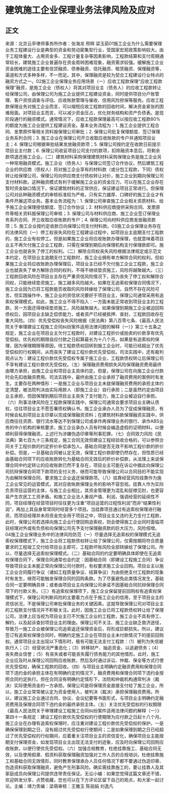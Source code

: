 # 建筑施工企业保理业务法律风险及应对
## 正文
来源：北京云亭律师事务所作者：张海龙 邢辉 梁玉茹01施工企业为什么需要保理业务工程建设行业是典型的资金和劳动密集型行业，受国家宏观政策影响较大。由于工程体量大、占用资金多、工程计量复杂等因素影响，工程款结算和支付周期通常较长，建筑施工企业普遍存在资金周转困难现象，融资需求较强。缓解施工企业资金困难的途径主要有信贷融资、债券融资、信托融资、租赁融资、保理融资等，渠道和方式多种多样，不一而足。其中，保理融资是较为契合工程建设行业特点的融资方式之一。02施工企业保理业务应用场景（一）应收工程款保理“应收工程款保理”融资，是施工企业（债权人）将其对项目业主（债务人）的应收工程款转让给保理公司，由保理公司为施工企业提供工程建设资金，同时提供项目分户账管理、客户资信调查与评估、应收账款管理与催收、信用风险担保等服务。应收工程款保理业务对施工企业而言，可以缩短应收工程款的回收时间，解决资金紧张的困难局面。对项目业主而言，可以减少资金压占，优化财务结构和资产负债表。是现阶段通行的融资模式。通常情况下，应收工程款保理最高可以按应收工程款80%的额度为施工企业提供工程建设资金。基本业务流程为：1. 施工企业提供工程合同、发票原件等相关资料报保理公司审批；2. 保理公司批复保理额度、签订保理业务系列合同；3. 施工企业在保理公司开立收取应收账款的专户并通知项目业主；4. 保理公司根据审批结果发放融资款项；5. 保理公司按约定在收款日前提示项目业主付款；6. 保理公司收妥项目公司支付的款项，扣除融资本息后，将剩余款项退还施工企业。（二）建筑材料采购保理建筑材料采购保理业务是施工企业另一种常用融资模式。施工企业（债务人）与保理公司签订合作协议，然后建筑工程企业的供应商（债权人）将对施工企业享有的材料款（或分包工程款，下同）债权转让给保理公司，保理公司向供应商支付债权转让对价，施工企业到期向保理公司支付材料款。这种融资模式有利于缓解施工企业的资金压力，可以在施工企业存在暂时资金缺口情况下，保证建筑材料的正常供应，保证建设项目正常进行。但保理公司对此种融资模式的审核标准较为严格，只有实力雄厚、口碑好的施工企业才有条件开展这项业务。基本业务流程为：1. 保理公司审查施工企业相关资质材料、给予施工企业保理授信额度、签订合作协议；2. 材料供应商提供采购合同、发票原件等相关资料报保理公司审核；3. 保理公司与材料供应商、施工企业签订保理业务系列合同、开立收取应收账款的专户；4. 保理公司向材料供应商发放融资款项；5. 施工企业按约定收款日向保理公司支付材料款。03施工企业保理业务存在的法律风险（一）停工权丧失风险在工程建设过程中，如项目业主逾期支付工程款的，施工企业有权停工。但是如果施工企业将应收账款办理保理，也就意味着项目业主不再欠付施工企业工程款，只需在保理到期后向保理机构支付保理款即可。施工企业也就丧失了停工的权利。（二）解除合同权丧失风险根据法律规定或示范文本约定，在项目业主逾期支付工程款时，施工企业拥有单方解除合同的权利。但如果施工企业将应收账款办理保理后，项目业主已经不欠付施工企业工程款，施工企业也就丧失了单方解除合同的权利，不得不继续垫资施工，风险将越聚越大。（三）工程款回收风险在项目业主存在严重资信风险情况下，因为丧失了停工权和解除合同权，只能继续垫资施工，施工越多风险越大。如果在无追索权保理合同情况下，施工企业因为已将工程款能否收取的风险转嫁给了保理公司，自然不存在风险可言。但实践操作中，施工企业的资信状况要好于项目业主，保理公司通常采用有追索权保理模式。如此，施工企业不得不陷入：一方面未能正常收到项目业主的工程款，另一方面还得继续垫资施工，风险越聚越大。如果保理到期施工企业被迫回购债权后，因项目业主缺乏偿债能力，或者资产已经被抵押、查封，工程款回收存在重大风险。（四）优先受偿权丧失风险根据《民法典》第八百零七条、《最高人民法院关于审理建设工程施工合同纠纷案件适用法律问题的解释（一）》第三十五条之规定，施工企业在项目业主欠付工程款时，对建设工程折价或拍卖的价款享有优先受偿权。优先权的期限自应付款之日起算最长为十八个月。如果是有追索权的保理，因为保理期限等原因，待工程款债权回转到施工企业时，可能已经超出了优先受偿权的行权期间，从而丧失了建设工程价款优先受偿权。司法实践中，还有裁判观点认为：建设工程价款优先受偿权专属于施工企业，工程款债权转让后保理公司不享有建设工程价款优先受偿权。（五）保理融资费用损失风险保理融资费用最终由哪方承担，由施工企业和项目业主具体约定。但是，保理公司在向施工企业付款时会先扣收融资费用。司法实践中，最终由施工企业承担了融资费用的案例时有发生。主要存在两种情形：一是施工企业与项目业主未就保理融资费用的承担主体约定清楚，被法院判决由实际用款人（即施工企业）自行承担；二是虽然约定由项目业主承担，但因保理到期后项目业主丧失了支付能力，施工企业被迫自行承担。（六）刑事法律风险在工程款保理实践中，保理公司通常会要求项目业主确认债权，往往项目业主不愿签署债权确认书。施工企业承办人员为了促成保理融资，有时候会私刻项目业主印章以完成保理融资资料；在建筑材料款保理融资实践中，供应商往往资质、银行流水等达不到保理公司或承作再保理业务的银行、承作ABS业务的中介机构的审核要求，施工企业承办人员有时候会编造虚假的证明材料，以便顺利获得保理融资。上述行为涉嫌伪造印章等刑事犯罪。（七）合同效力风险《民法典》第七百九十三条规定，施工合同无效但建设工程经验收合格的，可以参照合同关于工程价款的约定折价补偿承包人。基础合同是否无效不影响工程价款的折价补偿。但是，一旦基础合同被认定无效，保理工程价款即使仍然存在，但性质已经由基础合同项下的应收账款转化为基础合同无效后的折价补偿款，从法理上来说保理合同中约定转让的应收账款已然不复存在，项目业主可能在诉讼中据此向保理公司抗辩保理合同项下款项的支付义务，继而可能导致保理公司以合同目的不能实现为由解除保理合同、要求施工企业返还保理款项。（八）挂靠经营风险挂靠作为施工企业常见的运营模式，其对应收账款保理业务的影响不容忽视。挂靠人作为实际负责项目运营的主体，与施工企业相比，其资金管理更为混乱和捉襟见肘，也更容易产生农民工工资矛盾。和施工企业法人重视产值、利润，强调经营的延续性不同，项目经理在经营项目时往往更为注重“项目运营的过程性利润”而非“结果性利润”，再加上其自身常常同时经营多个项目。当挂靠项目通过有追索权保理进行融资，而项目经理并未将资金完全用于项目之中，项目业主又违约无力支付工程款，此时，保理公司若选择向施工企业行使回购追索权，则会使得施工企业同时面临项目经理对外或有负债和向保理公司先予支付保理融资款的巨大压力，风险倍增。04施工企业保理业务中的法律风险防范（一）尽量选择无追索权的保理模式无追索权保理模式下，施工企业将工程款债权转让给了保理公司，仅需按期将符合质量要求的工程竣工交付给项目业主即可，工程款坏账风险全部转嫁给了保理公司。所以，尽量选择无追索权保理模式。（二）基础合同的约定要明确具体即使在无追索权保理合同下，保理合同通常也会约定：因基础合同（即建设工程施工合同）争议导致项目业主未能正常向保理公司付款时，有权要求施工企业回购。项目业主以施工企业合同履行争议（诸如工程质量争议、结算争议）为由拒绝支付工程款的现象时有发生，继而可能触发保理合同的回购条款。为了尽量避免此类情况发生，基础合同一定要明确具体；或者由项目业主向保理公司承诺不因基础合同抗辩保理合同项下的付款义务。（三）有追索权保理项下，施工企业保留提前回购权有追索权保理模式下，保理公司判断风险的主要着力点在于施工企业的信用，至于项目业主的资信状况，不是保理公司审批保理业务的关键因素。这就导致保理公司对项目业主的工程款支付情况并不积极关注。此时，因施工企业已将工程款债权转让给了保理公司，法律上应当视为项目业主已不欠施工企业的工程款，施工企业不具有停工、解约，以及起诉查封项目业主的理由。保理公司不关注、施工企业缺乏救济途径，导致万一施工企业被保理公司追索返还保理资金后，将形成巨额损失。所以，建议签订有追索权保理合同时，明确约定施工企业在项目业主未付款情况下的提前回购权。通常项目业主出现以下情形时，极有可能无法支付工程款：（1）被列为失信被执行人；（2）经营状况严重恶化；（3）转移财产、抽逃资金，以逃避债务；（4）丧失商业信誉；（5）有丧失或者可能丧失履行债务能力的其他情形。此时，施工企业应及时从保理公司回购应收账款，然后及时通过诉讼、仲裁、保全等方式行使优先受偿权，确保工程款的回收。（四）与项目业主明确约定融资费用和保理合同项下违约金的承担主体在有明确约定的情况下，融资费用和保理合同项下违约金按照合同约定执行。但在合同没有明确约定情形下，法院和仲裁机构通常判决（裁决）实际使用资金的一方承担。保理公司是将保理资金直接支付给了施工企业，所以，施工企业常常被认定为资金使用人，被判决（裁决）承担保理融资费用。所以，建议施工企业通过合同、协议、会议纪要等书面形式，与项目业主明确约定融资费用及保理合同项下违约金的最终承担主体。（五）关注优先受偿权的行权期限《最高人民法院关于审理建设工程施工合同纠纷案件适用法律问题的解释（一）》第四十一条规定：建设工程价款优先受偿权的行使期限为应付款之日起十八个月。施工企业在办理有追索权保理时，应注重对建设工程价款优先受偿权的保护。一是确保保理到期之日，没有超过优先受偿权行使期间；二是如果保理到期之日已经超过了优先受偿权的行权期间，应着重关注项目业主的资信变化，确保项目业主能按期支付保理资金，如发现项目业主出现无法支付的迹象，应及时向保理公司回购应收账款，以便行使优先受偿权。（六）加强合规教育，杜绝挂靠施工、基础合同无效，以及使用假章、假资料获取保理融资加强对工作人员的合规培训，杜绝挂靠施工和基础合同无效情形，同时教育保理承办人员任何情况下都不要通过伪造印章、伪造资料获取保理融资，避免产生刑事风险。确实需挂靠施工的，要让挂靠人及其家庭成员向保理公司提供连带责任保证。无讼小编：如果您觉得这篇文章还不错，欢迎转发分享、点赞收藏，您也可以在下方评论区留下自己的观点，和大家一起讨论。主编：靖力责编：梁萌审核：王雅玉 陈丽娟 刘逸凡